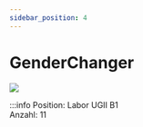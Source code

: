 ```yaml
---
sidebar_position: 4
---
```


# GenderChanger

[![](/image/Labore/B1/Laborplatten/MusterET/GenderChanger_min.webp)](/image/Labore/B1/Laborplatten/MusterET/GenderChanger.webp)
 

:::info
Position:   Labor UGII B1\
Anzahl: 11